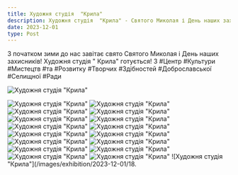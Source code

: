 ```yaml
---
title: Художня студія  "Крила"
description: Художня студія  "Крила" - Святого Миколая і День наших захисників
date: 2023-12-01
type: Post
---
```


З початком зими до нас завітає свято Святого Миколая і День наших захисників! Художня студія  " Крила" готується! З #Центр #Культури #Мистецтв #та #Розвитку #Творчих #Здібностей #Доброславської #Селищної #Ради

![Художня студія "Крила"](/images/exhibition/2023-12-01/01.jpg)

![Художня студія "Крила"](/images/exhibition/2023-12-01/02.jpg)
![Художня студія "Крила"](/images/exhibition/2023-12-01/03.jpg)
![Художня студія "Крила"](/images/exhibition/2023-12-01/04.jpg)
![Художня студія "Крила"](/images/exhibition/2023-12-01/05.jpg)
![Художня студія "Крила"](/images/exhibition/2023-12-01/06.jpg)
![Художня студія "Крила"](/images/exhibition/2023-12-01/07.jpg)
![Художня студія "Крила"](/images/exhibition/2023-12-01/08.jpg)
![Художня студія "Крила"](/images/exhibition/2023-12-01/09.jpg)
![Художня студія "Крила"](/images/exhibition/2023-12-01/10.jpg)
![Художня студія "Крила"](/images/exhibition/2023-12-01/11.jpg)
![Художня студія "Крила"](/images/exhibition/2023-12-01/12.jpg)
![Художня студія "Крила"](/images/exhibition/2023-12-01/13.jpg)
![Художня студія "Крила"](/images/exhibition/2023-12-01/14.jpg)
![Художня студія "Крила"](/images/exhibition/2023-12-01/15.jpg)
![Художня студія "Крила"](/images/exhibition/2023-12-01/16.jpg)
![Художня студія "Крила"](/images/exhibition/2023-12-01/17.jpg)
![Художня студія "Крила"](/images/exhibition/2023-12-01/18.

